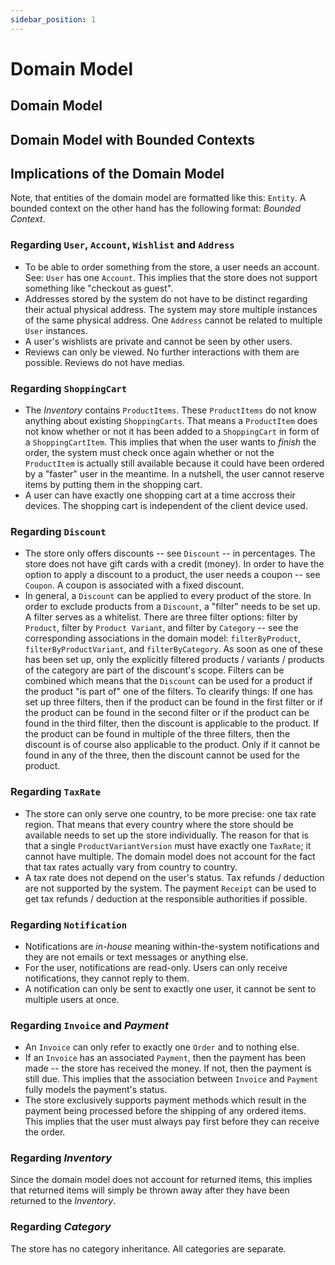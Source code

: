 ```yaml
---
sidebar_position: 1
---
```



# Domain Model

## Domain Model

<CustomImage path="/renderedDiagrams/domainModel" width="2803" height="2341" />

## Domain Model with Bounded Contexts

<CustomImage path="/renderedDiagrams/domainModelBC" width="2837" height="2398.5" />

## Implications of the Domain Model

Note, that entities of the domain model are formatted like this: `Entity`. A bounded context on the other hand has the following format: _Bounded Context_.

### Regarding `User`, `Account`, `Wishlist` and `Address`

- To be able to order something from the store, a user needs an account. See: `User` has one `Account`. This implies that the store does not support something like "checkout as guest".
- Addresses stored by the system do not have to be distinct regarding their actual physical address. The system may store multiple instances of the same physical address. One `Address` cannot be related to multiple `User` instances.
- A user's wishlists are private and cannot be seen by other users.
- Reviews can only be viewed. No further interactions with them are possible. Reviews do not have medias.

### Regarding `ShoppingCart`

- The _Inventory_ contains `ProductItems`. These `ProductItems` do not know anything about existing `ShoppingCarts`. That means a `ProductItem` does not know whether or not it has been added to a `ShoppingCart` in form of a `ShoppingCartItem`. This implies that when the user wants to _finish_ the order, the system must check once again whether or not the `ProductItem` is actually still available because it could have been ordered by a "faster" user in the meantime. In a nutshell, the user cannot reserve items by putting them in the shopping cart.
- A user can have exactly one shopping cart at a time accross their devices. The shopping cart is independent of the client device used.

### Regarding `Discount`

- The store only offers discounts -- see `Discount` -- in percentages. The store does not have gift cards with a credit (money).
  In order to have the option to apply a discount to a product, the user needs a coupon -- see `Coupon`. A coupon is associated with a fixed discount.
- In general, a `Discount` can be applied to every product of the store. In order to exclude products from a `Discount`, a "filter" needs to be set up. A filter serves as a whitelist. There are three filter options: filter by `Product`, filter by `Product Variant`, and filter by `Category` -- see the corresponding associations in the domain model: `filterByProduct`, `filterByProductVariant`, and `filterByCategory`. As soon as one of these has been set up, only the explicitly filtered products / variants / products of the category are part of the discount's scope. Filters can be combined which means that the `Discount` can be used for a product if the product "is part of" one of the filters. To clearify things: If one has set up three filters, then if the product can be found in the first filter or if the product can be found in the second filter or if the product can be found in the third filter, then the discount is applicable to the product. If the product can be found in multiple of the three filters, then the discount is of course also applicable to the product. Only if it cannot be found in any of the three, then the discount cannot be used for the product.

### Regarding `TaxRate`

- The store can only serve one country, to be more precise: one tax rate region. That means that every country where the store should be available needs to set up the store individually. The reason for that is that a single `ProductVariantVersion` must have exactly one `TaxRate`; it cannot have multiple. The domain model does not account for the fact that tax rates actually vary from country to country.
- A tax rate does not depend on the user's status. Tax refunds / deduction are not supported by the system. The payment `Receipt` can be used to get tax refunds / deduction at the responsible authorities if possible.

### Regarding `Notification`

- Notifications are _in-house_ meaning within-the-system notifications and they are not emails or text messages or anything else.
- For the user, notifications are read-only. Users can only receive notifications, they cannot reply to them.
- A notification can only be sent to exactly one user, it cannot be sent to multiple users at once.

### Regarding `Invoice` and _Payment_

- An `Invoice` can only refer to exactly one `Order` and to nothing else.
- If an `Invoice` has an associated `Payment`, then the payment has been made -- the store has received the money. If not, then the payment is still due. This implies that the association between `Invoice` and `Payment` fully models the payment's status.
- The store exclusively supports payment methods which result in the payment being processed before the shipping of any ordered items. This implies that the user must always pay first before they can receive the order.

### Regarding _Inventory_

Since the domain model does not account for returned items, this implies that returned items will simply be thrown away after they have been returned to the _Inventory_.

### Regarding _Category_

The store has no category inheritance.
All categories are separate.
